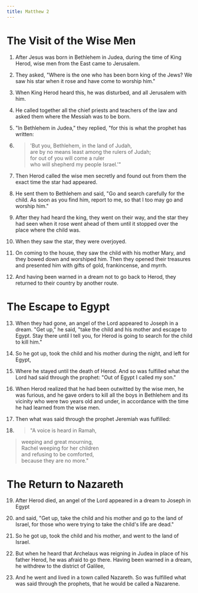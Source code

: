 ```yaml
---
title: Matthew 2
---
```



<Steps>

# The Visit of the Wise Men

1. After Jesus was born in Bethlehem in Judea, during the time of King Herod, wise men from the East came to Jerusalem.  

2. They asked, "Where is the one who has been born king of the Jews? We saw his star when it rose and have come to worship him."  

3. When King Herod heard this, he was disturbed, and all Jerusalem with him.  

4. He called together all the chief priests and teachers of the law and asked them where the Messiah was to be born.  

5. "In Bethlehem in Judea," they replied, "for this is what the prophet has written:  

6. > 'But you, Bethlehem, in the land of Judah,  
   > are by no means least among the rulers of Judah;  
   > for out of you will come a ruler  
   > who will shepherd my people Israel.'"  

7. Then Herod called the wise men secretly and found out from them the exact time the star had appeared.  

8. He sent them to Bethlehem and said, "Go and search carefully for the child. As soon as you find him, report to me, so that I too may go and worship him."  

9. After they had heard the king, they went on their way, and the star they had seen when it rose went ahead of them until it stopped over the place where the child was.  

10. When they saw the star, they were overjoyed.  

11. On coming to the house, they saw the child with his mother Mary, and they bowed down and worshiped him. Then they opened their treasures and presented him with gifts of gold, frankincense, and myrrh.  

12. And having been warned in a dream not to go back to Herod, they returned to their country by another route.  

# The Escape to Egypt

13. When they had gone, an angel of the Lord appeared to Joseph in a dream. "Get up," he said, "take the child and his mother and escape to Egypt. Stay there until I tell you, for Herod is going to search for the child to kill him."  

14. So he got up, took the child and his mother during the night, and left for Egypt,  

15. Where he stayed until the death of Herod. And so was fulfilled what the Lord had said through the prophet: "Out of Egypt I called my son."  

16. When Herod realized that he had been outwitted by the wise men, he was furious, and he gave orders to kill all the boys in Bethlehem and its vicinity who were two years old and under, in accordance with the time he had learned from the wise men.  

17. Then what was said through the prophet Jeremiah was fulfilled:  

18. > "A voice is heard in Ramah,  
   > weeping and great mourning,  
   > Rachel weeping for her children  
   > and refusing to be comforted,  
   > because they are no more."  

# The Return to Nazareth

19. After Herod died, an angel of the Lord appeared in a dream to Joseph in Egypt  

20. and said, "Get up, take the child and his mother and go to the land of Israel, for those who were trying to take the child's life are dead."  

21. So he got up, took the child and his mother, and went to the land of Israel.  

22. But when he heard that Archelaus was reigning in Judea in place of his father Herod, he was afraid to go there. Having been warned in a dream, he withdrew to the district of Galilee,  

23. And he went and lived in a town called Nazareth. So was fulfilled what was said through the prophets, that he would be called a Nazarene.

</Steps>

